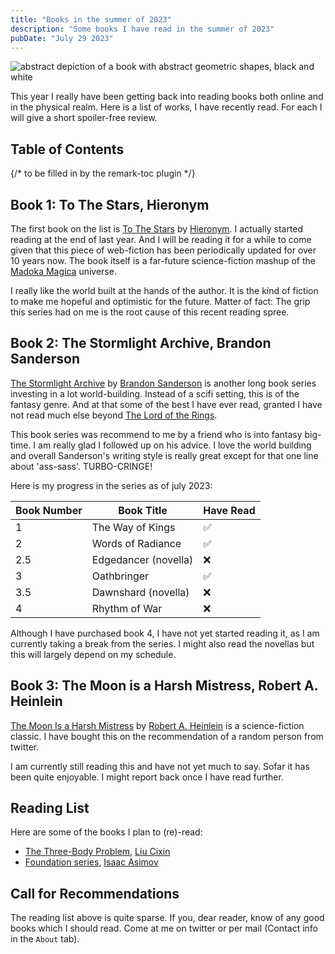 ```yaml
---
title: "Books in the summer of 2023"
description: "Some books I have read in the summer of 2023"
pubDate: "July 29 2023"
---
```




![abstract depiction of a book with abstract geometric shapes, black and white](/books_summer23/title.webp)

This year I really have been getting back into reading books both online and in the physical realm. 
Here is a list of works, I have recently read. For each I will give a short spoiler-free review.

## Table of Contents
{/* to be filled in by the remark-toc plugin */}

## Book 1: To The Stars, Hieronym
The first book on the list is [To The Stars](https://archiveofourown.org/works/777002/chapters/1461984) by [Hieronym](https://ttshieronym.tumblr.com/). I actually started reading at the end of last year.
And I will be reading it for a while to come given that this piece of web-fiction has been periodically updated for over 10 years now.
The book itself is a far-future science-fiction mashup of the [Madoka Magica](https://en.wikipedia.org/wiki/Puella_Magi_Madoka_Magica) universe.

I really like the world built at the hands of the author. 
It is the kind of fiction to make me hopeful and optimistic for the future.
Matter of fact: The grip this series had on me is the root cause of  this recent reading spree.

## Book 2: The Stormlight Archive, Brandon Sanderson
[The Stormlight Archive](https://en.wikipedia.org/wiki/The_Stormlight_Archive) by [Brandon Sanderson](https://www.brandonsanderson.com/) is another long book series investing in a lot world-building. Instead of a scifi setting, this is of the fantasy genre. And at that some of the best I have ever read, granted I have not read much else beyond 
[The Lord of the Rings](https://en.wikipedia.org/wiki/The_Lord_of_the_Rings).

This book series was recommend to me by a friend who is into fantasy big-time.
I am really glad I followed up on his advice. I love the world building and overall Sanderson's writing style is really great except for that one line about 'ass-sass'. TURBO-CRINGE!

Here is my progress in the series as of july 2023:

| Book Number | Book Title          | Have Read |
|-------------|---------------------|-----------|
| 1           | The Way of Kings    | ✅         | 
| 2           | Words of Radiance   | ✅         | 
| 2.5         | Edgedancer (novella)| ❌         | 
| 3           | Oathbringer         | ✅         |
| 3.5         | Dawnshard (novella) | ❌         |
| 4           | Rhythm of War       | ❌         |


Although I have purchased book 4, I have not yet started reading it, as I am currently taking a break from the series.
I might also read the novellas but this will largely depend on my schedule. 

## Book 3: The Moon is a Harsh Mistress, Robert A. Heinlein

[The Moon Is a Harsh Mistress](https://en.wikipedia.org/wiki/The_Moon_Is_a_Harsh_Mistress) by [Robert A. Heinlein](https://en.wikipedia.org/wiki/Robert_A._Heinlein) is a science-fiction classic. I have bought this on the recommendation of a random person from twitter.  

I am currently still reading this and have not yet much to say. Sofar it has been quite enjoyable. I might report back once I have read further. 

## Reading List

Here are some of the books I plan to (re)-read:
- [The Three-Body Problem](https://en.wikipedia.org/wiki/The_Three-Body_Problem_(novel)), [Liu Cixin](https://en.wikipedia.org/wiki/Liu_Cixin)
- [Foundation series](https://en.wikipedia.org/wiki/Foundation_series), [Isaac Asimov](https://en.wikipedia.org/wiki/Foundation_series)


## Call for Recommendations

The reading list above is quite sparse. If you, dear reader, know of any good books which I should read. Come at me on twitter or per mail (Contact info in the `About` tab).